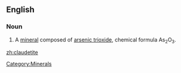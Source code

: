 ==English==

===Noun===
{{en-noun|-}}
{{wikipedia}}

# A [[mineral]] composed of [[arsenic trioxide]], chemical formula As<sub>2</sub>O<sub>3</sub>.

[[Category:Minerals]]

[[zh:claudetite]]